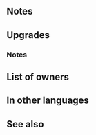{{Weapon Infobox
|tagid=SID_サンクチュアリ＋
|intID=3344
|image=wep_rd050
|exclusive=0
|weaponType=Colorless Staff
|cost=300
|might=12
|range=2
|effect=Grants Def/Res+2 and “inflicts Special cooldown charge -1 on foe per attack” to allies within 2 spaces of unit during combat. (Only highest value applied. Does not stack.)
|statModifiers=0,12,0,0,0
|required=Respite
|refinePaths=default
|refineSP=350
|refineMedals=500
|refineStones=50
|tagidExtraSkill1=神
|effectSkill1=Calculates damage from staff like other weapons.
|iconSkill1=Wrathful Staff W.png
|tagidExtraSkill2=幻
|effectSkill2=Foe cannot counterattack.
|iconSkill2=Dazzling Staff W.png
|properties=random_owner
}}
==Notes==
{{Temporary buffs}}
{{CooldownChargeMinus}}
{{AlliesCombatEffect}}
==Upgrades==
{{Weapon Upgrade List}}
===Notes===
{{Staff Plus Refines}}
==List of owners==
{{Skill Hero List}}
==In other languages==
{{OtherLanguages
|japanese=サンクチュアリ＋
|german=Geborgenheit+
|spanishEU=Resguardo +
|spanishLA=Resguardo +
|french=Refuge +
|italian=Requie+
|chineseTW=聖域＋
|portuguese=Alívio+
}}
==See also==
{{See also skills|cond=(Description LIKE '%grants Def/Res+%allies within _ spaces during combat%' OR Description LIKE '%allies%grants Def/Res+2%during combat%' OR Description LIKE '%special cooldown charge -1%allies within _ spaces%') AND Exclusive='1'}}
{{Weapons Navbox}}